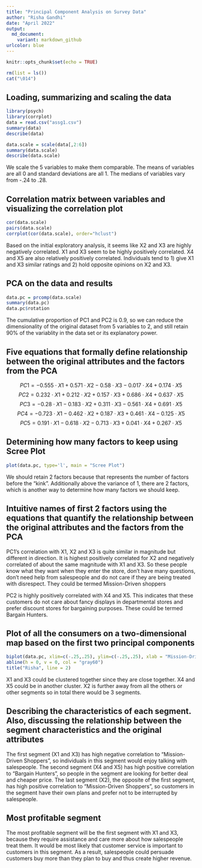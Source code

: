 ```yaml
---
title: "Principal Component Analysis on Survey Data"
author: "Risha Gandhi"
date: "April 2022"
output:
  md_document: 
    variant: markdown_github
urlcolor: blue
---
```


```r
knitr::opts_chunk$set(echo = TRUE)
```


```r
rm(list = ls())
cat("\014")
```
## Loading, summarizing and scaling the data
```r
library(psych)
library(corrplot)
data = read.csv("assg1.csv")
summary(data)
describe(data)

data.scale = scale(data[,2:6])
summary(data.scale)
describe(data.scale)
```
We scale the 5 variables to make them comparable. The means of variables are all 0 and standard deviations are all 1. The medians of variables vary from -.24 to .28. 

## Correlation matrix between variables and visualizing the correlation plot

```r
cor(data.scale)
pairs(data.scale)
corrplot(cor(data.scale), order="hclust")
```
Based on the initial exploratory analysis, it seems like X2 and X3 are highly negatively correlated. X1 and X3 seem to be highly positively correlated. X4 and X5 are also relatively positively correlated. Individuals tend to 1) give X1 and X3 similar ratings and 2) hold opposite opinions on X2 and X3.


## PCA on the data and results

```r
data.pc = prcomp(data.scale)
summary(data.pc)
data.pc$rotation
```
The cumulative proportion of PC1 and PC2 is 0.9, so we can reduce the dimensionality of the original dataset from 5 variables to 2, and still retain 90% of the variablity in the data set or its explanatory power.

## Five equations that formally define relationship between the original attributes and the factors from the PCA

$$PC1 = -0.555 \cdot X1 +0.571 \cdot X2 -0.58 \cdot X3 - 0.017 \cdot X4 + 0.174 \cdot X5 $$
$$PC2 = 0.232 \cdot X1 +0.212 \cdot X2 +0.157 \cdot X3 + 0.686 \cdot X4 + 0.637 \cdot X5 $$
$$PC3 = -0.28 \cdot X1 -0.183 \cdot X2 + 0.311 \cdot X3 -0.561 \cdot X4 + 0.691 \cdot X5 $$
$$PC4 = -0.723 \cdot X1 -0.462 \cdot X2 + 0.187 \cdot X3 + 0.461 \cdot X4 - 0.125 \cdot X5 $$
$$PC5 = 0.191 \cdot X1 -0.618 \cdot X2 - 0.713 \cdot X3 + 0.041 \cdot X4 + 0.267 \cdot X5 $$

## Determining how many factors to keep using Scree Plot

```r
plot(data.pc, type='l', main = "Scree Plot")

```
We should retain 2 factors because that represents the number of factors before the "kink". Additionally above the variance of 1, there are 2 factors, which is another way to determine how many factors we should keep. 

## Intuitive names of first 2 factors using the equations that quantify the relationship between the original attributes and the factors from the PCA

PC1's correlation with X1, X2 and X3 is quite similar in magnitude but different in direction. It is highest positively correlated for X2 and negatively correlated of about the same magnitude with X1 and X3. So these people know what they want when they enter the store, don't have many questions, don't need help from salespeople and do not care if they are being treated with disrespect. They could be termed Mission-Driven shoppers

PC2 is highly positively correlated with X4 and X5. This indicates that these customers do not care about fancy displays in departmental stores and prefer discount stores for bargaining purposes. These could be termed Bargain Hunters.


## Plot of all the consumers on a two-dimensional map based on the first two principal components
```r

biplot(data.pc, xlim=c(-.25,.25), ylim=c(-.25,.25), xlab = "Mission-Driven Shoppers", ylab = "Bargain Hunters")
abline(h = 0, v = 0, col = "gray60")
title("Risha", line = 2)
```

X1 and X3 could be clustered together since they are close together. X4 and X5 could be in another cluster. X2 is further away from all the others or other segments so in total there would be 3 segments. 

## Describing the characteristics of each segment. Also, discussing the relationship between the segment characteristics and the original attributes

The first segment (X1 and X3) has high negative correlation to "Mission-Driven Shoppers", so individuals in this segment would enjoy talking with salespeople. The second segment (X4 and X5) has high positive correlation to "Bargain Hunters", so people in the segment are looking for better deal and cheaper price. The last segment (X2), the opposite of the first segment, has high positive correlation to "Mission-Driven Shoppers", so customers in the segment have their own plans and prefer not to be interrupted by salespeople.

## Most profitable segment

The most profitable segment will be the first segment with X1 and X3, because they require assistance and care more about how salespeople treat them. It would be most likely that customer service is important to customers in this segment. As a result, salespeople could persuade customers buy more than they plan to buy and thus create higher revenue. 



